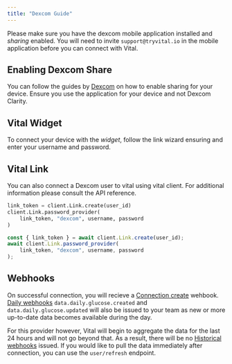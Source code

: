 ```yaml
---
title: "Dexcom Guide"
---
```


<Info>

Please make sure you have the dexcom mobile application installed and *sharing* enabled. You will need to invite `support@tryvital.io` in the mobile application before you can connect with Vital.

</Info>

## Enabling Dexcom Share

You can follow the guides by [Dexcom](https://www.dexcom.com/faqs/how-do-i-share-my-dexcom-g6-glucose-data-followers) on how to enable sharing for your device. Ensure you use the application for your device and not Dexcom Clarity.

## Vital Widget

To connect your device with the *widget*, follow the link wizard ensuring and enter your username and password.

## Vital Link

You can also connect a Dexcom user to vital using vital client. For additional information please consult the API reference.

<CodeGroup>

```python Python
link_token = client.Link.create(user_id)
client.Link.password_provider(
    link_token, "dexcom", username, password
)
```

```javascript JavaScript
const { link_token } = await client.Link.create(user_id);
await client.Link.password_provider(
    link_token, "dexcom", username, password
);
```
</CodeGroup>

## Webhooks

On successful connection, you will recieve a [Connection create](/webhooks/data_flow#connection-created) wehbook. [Daily webhooks](/webhooks/data_flow#daily-data-flow) `data.daily.glucose.created` and `data.daily.glucose.updated` will also be issued to your team as new or more up-to-date data becomes available during the day.

For this provider however, Vital will begin to aggregate the data for the last 24 hours and will not go beyond that. As a result, there will be no [Historical webhooks](/webhooks/data_flow#historical-data-flow) issued. If you would like to pull the data immediately after connection, you can use the `user/refresh` endpoint.

